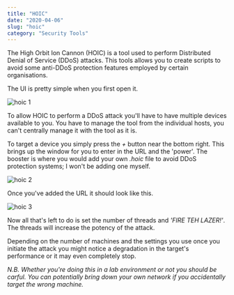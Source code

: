 ```yaml
---
title: "HOIC"
date: "2020-04-06"
slug: "hoic"
category: "Security Tools"
---
```


The High Orbit Ion Cannon (HOIC) is a tool used to perform Distributed Denial of Service (DDoS) attacks. This tools allows you to create scripts to avoid some anti-DDoS protection features employed by certain organisations.

The UI is pretty simple when you first open it.

![hoic 1](./hoic1.png)

To allow HOIC to perform a DDoS attack you'll have to have multiple devices available to you. You have to manage the tool from the individual hosts, you can't centrally manage it with the tool as it is. 

To target a device you simply press the *+* button near the bottom right. This brings up the window for you to enter in the URL and the 'power'. The booster is where you would add your own *.hoic* file to avoid DDoS protection systems; I won't be adding one myself.

![hoic 2](./hoic2.png)

Once you've added the URL it should look like this.

![hoic 3](./hoic3.png)

Now all that's left to do is set the number of threads and *'FIRE TEH LAZER!'*. The threads will increase the potency of the attack.

Depending on the number of machines and the settings you use once you initiate the attack you might notice a degradation in the target's performance or it may even completely stop. 

*N.B. Whether you're doing this in a lab environment or not you should be carful. You can potentially bring down your own network if you accidentally target the wrong machine.*